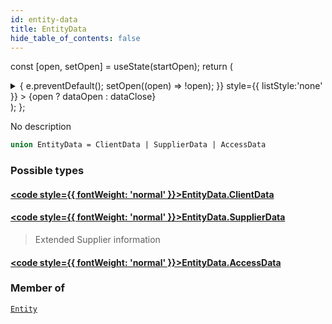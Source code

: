 ```yaml
---
id: entity-data
title: EntityData
hide_table_of_contents: false
---
```






const [open, setOpen] = useState(startOpen);
return (
<details {...(open ? { open: true } : {})} className="details" style={{ border:'none', boxShadow:'none', background:'var(--ifm-background-color)' }}>
<summary
onClick={(e) => {
e.preventDefault();
setOpen((open) => !open);
}}
style={{ listStyle:'none' }} >
{open ? dataOpen : dataClose}
</summary>
{open && children}
</details>
);
};

No description

```graphql
union EntityData = ClientData | SupplierData | AccessData
```

### Possible types

#### [<code style={{ fontWeight: 'normal' }}>EntityData.<b>ClientData</b></code>](/api/objects/client-data) <Badge class="badge badge--secondary" text="object"/>

>

#### [<code style={{ fontWeight: 'normal' }}>EntityData.<b>SupplierData</b></code>](/api/objects/supplier-data) <Badge class="badge badge--secondary" text="object"/>

> Extended Supplier information

#### [<code style={{ fontWeight: 'normal' }}>EntityData.<b>AccessData</b></code>](/api/objects/access-data) <Badge class="badge badge--secondary" text="object"/>

>

### Member of

[`Entity`](/api/objects/entity) <Badge class="badge badge--secondary" text="object"/>
